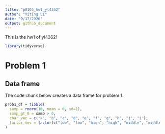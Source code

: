 ```yaml
---
title: "p8105_hw1_yl4362"
author: "Yiting Li"
date: "9/17/2020"
output: github_document
---
```


This is the hw1 of yl4362! 

```r
library(tidyverse)
```

# Problem 1

## Data frame
The code chunk below creates a data frame for problem 1.
```r
prob1_df = tibble(
  samp = rnorm(10, mean = 0, sd=1),
  samp_gt_0 = samp > 0,
  char_vec = c("a", "b", "c", "d", "e", "f", "g", "h", "j", "i"),
  factor_vec = factor(c("low", "low", "high", "high", "middle", "middle", "low", "high", "middle", "high"))
)
```
